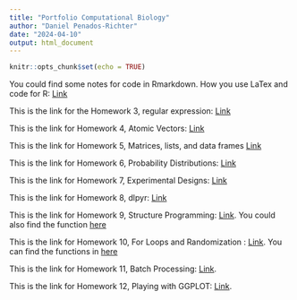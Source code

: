```yaml
---
title: "Portfolio Computational Biology"
author: "Daniel Penados-Richter"
date: "2024-04-10"
output: html_document
---
```


```r
knitr::opts_chunk$set(echo = TRUE)
```



You could find some notes for code in Rmarkdown. How you use LaTex and code for R: [Link](FristMarkdown26Jan2024.html)


This is the link for the Homework 3, regular expression: [Link](lab3_regularexpressions.html)

This is the link for Homework 4, Atomic Vectors: [Link](Homework4.DanielPenado.html)

This is the link for Homework 5, Matrices, lists, and data frames [Link](homework5.html)

This is the link for Homework 6, Probability Distributions: [Link](Homework6.html)

This is the link for Homework 7, Experimental Designs: [Link](Homework7.html)

This is the link for Homework 8, dlpyr: [Link](Homework8.html)

This is the link for Homework 9, Structure Programming: [Link](Homework9.html). You could also find the function [here](Homework9_Functions.html)

This is the link for Homework 10, For Loops and Randomization : [Link](Homework10.html). You can find the functions in [here](Function10.html)

This is the link for Homework 11, Batch Processing: [Link](NEON_count-landbird/Homework11.html).

This is the link for Homework 12, Playing with GGPLOT: [Link](Homework12.html).

